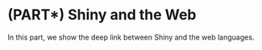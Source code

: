 # (PART\*) Shiny and the Web {-}

In this part, we show the deep link between Shiny and the web languages.
